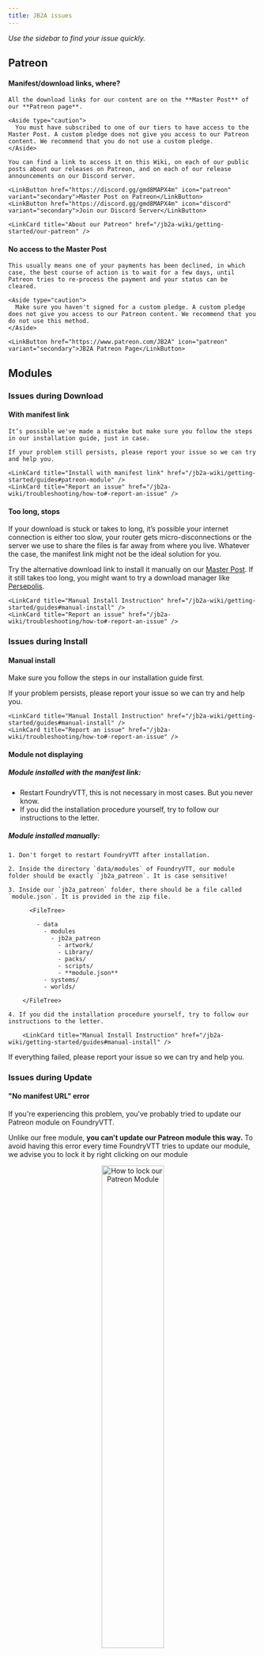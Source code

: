 ```yaml
---
title: JB2A issues
---
```




*Use the sidebar to find your issue quickly.*

## Patreon


#### Manifest/download links, where?

    All the download links for our content are on the **Master Post** of our **Patreon page**.

    <Aside type="caution">
      You must have subscribed to one of our tiers to have access to the Master Post. A custom pledge does not give you access to our Patreon content. We recommend that you do not use a custom pledge.
    </Aside>    
    
    You can find a link to access it on this Wiki, on each of our public posts about our releases on Patreon, and on each of our release announcements on our Discord server.

    <LinkButton href="https://discord.gg/gmd8MAPX4m" icon="patreon" variant="secondary">Master Post on Patreon</LinkButton>
    <LinkButton href="https://discord.gg/gmd8MAPX4m" icon="discord" variant="secondary">Join our Discord Server</LinkButton>

    <LinkCard title="About our Patreon" href="/jb2a-wiki/getting-started/our-patreon" />

#### No access to the Master Post

    This usually means one of your payments has been declined, in which case, the best course of action is to wait for a few days, until Patreon tries to re-process the payment and your status can be cleared.

    <Aside type="caution">  
      Make sure you haven't signed for a custom pledge. A custom pledge does not give you access to our Patreon content. We recommend that you do not use this method.   
    </Aside>

    <LinkButton href="https://www.patreon.com/JB2A" icon="patreon" variant="secondary">JB2A Patreon Page</LinkButton>


## Modules


### Issues during Download
#### With manifest link

    It’s possible we've made a mistake but make sure you follow the steps in our installation guide, just in case. 
    
    If your problem still persists, please report your issue so we can try and help you.

  <CardGrid>

    <LinkCard title="Install with manifest link" href="/jb2a-wiki/getting-started/guides#patreon-module" />
    <LinkCard title="Report an issue" href="/jb2a-wiki/troubleshooting/how-to#-report-an-issue" />
    
  </CardGrid>

#### Too long, stops

  If your download is stuck or takes to long, it’s possible your internet connection is either too slow, your router gets micro-disconnections or the server we use to share the files is far away from where you live. Whatever the case, the manifest link might not be the ideal solution for you.
  
  Try the alternative download link to install it manually on our [Master Post](https://www.patreon.com/posts/jb2a-master-post-56246490). If it still takes too long, you might want to try a download manager like [Persepolis](https://persepolisdm.github.io/).
  
  <CardGrid>

    <LinkCard title="Manual Install Instruction" href="/jb2a-wiki/getting-started/guides#manual-install" />
    <LinkCard title="Report an issue" href="/jb2a-wiki/troubleshooting/how-to#-report-an-issue" />

  </CardGrid>


### Issues during Install
#### Manual install

  Make sure you follow the steps in our installation guide first.

  If your problem persists, please report your issue so we can try and help you.

  <CardGrid>

    <LinkCard title="Manual Install Instruction" href="/jb2a-wiki/getting-started/guides#manual-install" />
    <LinkCard title="Report an issue" href="/jb2a-wiki/troubleshooting/how-to#-report-an-issue" />
    
  </CardGrid>

#### Module not displaying

##### Module installed with the manifest link:

  - Restart FoundryVTT, this is not necessary in most cases. But you never know.
  - If you did the installation procedure yourself, try to follow our instructions to the letter.

  <LinkCard title="Install with manifest link" href="/jb2a-wiki/getting-started/guides#how-to-install" />

##### Module installed manually:

  <Steps>

    1. Don't forget to restart FoundryVTT after installation.

    2. Inside the directory `data/modules` of FoundryVTT, our module folder should be exactly `jb2a_patreon`. It is case sensitive!

    3. Inside our `jb2a_patreon` folder, there should be a file called `module.json`. It is provided in the zip file.

          <FileTree>

            - data
              - modules
                - jb2a_patreon
                  - artwork/
                  - Library/
                  - packs/
                  - scripts/
                  - **module.json**
              - systems/
              - worlds/

        </FileTree>

    4. If you did the installation procedure yourself, try to follow our instructions to the letter.

        <LinkCard title="Manual Install Instruction" href="/jb2a-wiki/getting-started/guides#manual-install" />

  </Steps>

  If everything failed, please report your issue so we can try and help you.

  <LinkCard title="Report an issue" href="/jb2a-wiki/troubleshooting/how-to#-report-an-issue" />


### Issues during Update
#### "No manifest URL" error

If you're experiencing this problem, you've probably tried to update our Patreon module on FoundryVTT.

Unlike our free module, **you can't update our Patreon module this way.** To avoid having this error every time FoundryVTT tries to update our module, we advise you to lock it by right clicking on our module

<p align="center"><Image src={fvttModuleOption} alt="How to lock our Patreon Module" style="width: 50%;"/></p>

Please follow one of these instructions to update our Patreon module correctly.

<LinkCard title="Update Patreon module" href="/jb2a-wiki/getting-started/guides#patreon-module-1" />

#### Only new stuff

  Make sure you follow the steps in our installation guide first.

  If your problem persists, please report your issue so we can try and help you.

  <CardGrid>

    <LinkCard title="Only new stuff update" href="/jb2a-wiki/getting-started/guides#patreon-module-1" />
    <LinkCard title="Report an issue" href="/jb2a-wiki/troubleshooting/how-to#-report-an-issue" />
    
  </CardGrid>


### Issues using our content
#### Can't find animations

  If you can't find our animations via the tile browser or the Sequencer Database Viewer, it may be because:

    - The installation wasn't done correctly,
    - The FoundryVTT server wasn't restarted after a manual install, or 
    - Our module isn't enabled in the world. 
  
  If your problem persists, please report your issue so we can try and help you.

  <CardGrid>

    <LinkCard title="Assets Location" href="/jb2a-wiki/getting-started/guides#assets-location" />
    <LinkCard title="Report an issue" href="/jb2a-wiki/troubleshooting/how-to#-report-an-issue" />
    
  </CardGrid>

#### No Patreon assets, only free

  Uninstall the free module, you don’t need it anymore. Once you have the Patreon module **installed** and **activated** in your world, all your setup using the database paths will be transferred over. 
  
  Any tile or token you have setup using file paths may break though. It's an easy fix and we can provide a macro in our [Discord server](https://discord.gg/gmd8MAPX4m) to fix all of them with a batch macro if you have too many of them.

  <CardGrid>

    <LinkCard title="Install Instruction" href="/jb2a-wiki/getting-started/guides#patreon-module" />
    <LinkCard title="Report an issue" href="/jb2a-wiki/troubleshooting/how-to#-report-an-issue" />
    
  </CardGrid>

#### Tiles, tokens and macros broken

  You should use Sequencer database paths for macros whenever possible, as it would work for both the free and the patreon module.

<CardGrid>

  <LinkCard title="What's a Datapath?" href="/jb2a-wiki/getting-started/prerequisites#data-path" />
  <LinkCard title="Sequencer Database Viewer" href="/jb2a-wiki/getting-started/guides#database-viewer" />  

</CardGrid>
  
  We can provide a batch macro in our [Discord server](https://discord.gg/gmd8MAPX4m) to fix tokens, tiles and macros if you need however.

<CardGrid>

  <LinkCard title="Install Instruction" href="/jb2a-wiki/getting-started/guides#patreon-module" />
  <LinkCard title="Report an issue" href="/jb2a-wiki/troubleshooting/how-to#-report-an-issue" />
    
</CardGrid>

#### Can't drop animations on scene

There’s a known issue with the [Drag Upload](https://github.com/amir-arad/FoundryVTT-Drag-Upload) module where it breaks the webm animations being dragged on the canvas to create a tile.

As far as we know, only deactivating this module will solve the problem, unfortunately.

#### Tiled template texture

  By default, placing an image or an animation directly as a template texture looks “tiled”. The [Token Magic FX (TMFX)](https://foundryvtt.com/packages/tokenmagic/) module does fix this behaviour. 
  
  There are alternatives using the Sequencer module, for example, to place the animation on top of the template, or even attach the animation to it, using a macro or another module like Automated-Animations.

#### No sounds

  We only provide visuals, no sounds.

  We strongly recommend that you read the following two sections to gain a better understanding of what you can expect from the content of JB2A.

  <CardGrid>

    <LinkCard title="Prerequisites" href="/jb2a-wiki/getting-started/prerequisites" />
    <LinkCard title="Understanding Automation" href="/jb2a-wiki/getting-started/understanding-automation" />
    
  </CardGrid>

  As a sidenote, there are plenty of solutions to add sound to our animations, like modules or resources online for you to explore.

  <CardGrid>

    <LinkCard title="PSFX" href="/jb2a-wiki/external-resources/community-links#psfx" />
    <LinkCard title="SFX Resources" href="/jb2a-wiki/external-resources/sfx" />

  </CardGrid>

#### Unexpected animations on template

  The [Token Magic FX](https://foundryvtt.com/packages/tokenmagic/) module, or TMFX, provides some PIXI filter overlay on templates, linked to damage types. 
  
  You can remove this feature by either disabling the module or opting out of this feature in the module’s settings

#### Sequencer Database error

    An error in the Sequencer database can occur for these reasons:



##### We made an error when updating the database.

  Every time we add or modify the database, we use this handy Sequencer command.

  ```js
  Sequencer.Database.validateEntries("jb2a")
  ```

  It allows us to check that all our file paths are correct. If you get ‘404’ errors it's unlikely, but not impossible, that the error is ours. Check the other two reasons.

  **However**, the command does not allow us to check whether we have assigned the data path to the correct asset. It is therefore possible that the colour, size or duration is not the right one! If this is the case, please let us know as soon as possible.

  <LinkCard title="Report an issue" href="/jb2a-wiki/troubleshooting/how-to#-report-an-issue" />

##### You installed our module manually and the procedure was not carried out correctly.

If you get ‘404’ errors, it's possible that our assets were not copied correctly. To easily create a list of all the missing assets, you can copy the command above and paste it into the FoundryVTT console. 

<LinkCard title="How to use the console" href="/jb2a-wiki/getting-started/jb2a-fvtt#console" />

If the list is not too large, you can place the assets in their corresponding folders and run the Sequencer command again to confirm that everything is in place.

If the list is substantial, we recommend that you:

  <Steps>

    1. Stop FoundryVTT

    2. Delete our module completely.

    3. And proceed with a new installation by following all these steps.

        <LinkCard title="Manual Install" href="/jb2a-wiki/getting-started/guides#manual-install" />

  </Steps>

##### You updated our module manually using the ‘Only new stuff’.

This is more or less the same as reason n°2. However, you may not have to reinstall the entire module. You can try again to transfer the contents of the ‘Only new stuff’ zip files to our Patreon module.

  <LinkCard title="Update with Only new stuff" href="/jb2a-wiki/getting-started/guides#patreon-module-1" />

Once this has been done, use the Sequencer command to confirm that everything is in place.



#### Black square instead of animation

  It could be the browser you use, we’ve had reports of **Firefox** having this issue with some webms. 
  
  The VP9 codec for Webm files is usually more efficient but we’ve had some unpredictable behaviour using it and other programs using Unity don’t support them, so we tend to steer away from it and we aim to convert our remaining VP9 animations to VP8.


## Discord Server


#### I subscribed, I don't have a role

Try these instructions, it may take a while to take effect.

<LinkCard title="Sync Patreon with Discord" href="/jb2a-wiki/getting-started/discord#patreon-exclusive-roles" />

#### No Patreon-exlusive channels
If you have already linked your Discord account to your Patreon account, you should have been assigned automatically a role which gives you access to the Patreon-Exclusive channels. If that's not the case, get in touch with us on Discord.

#### Missing channels
Check the "Browse Channels" section at the top of the channels list to join any other available channel.




















